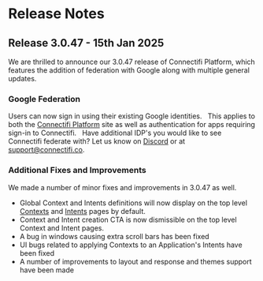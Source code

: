 # Release Notes

## Release 3.0.47 - 15th Jan 2025

We are thrilled to announce our 3.0.47 release of Connectifi Platform, 
which features the addition of federation with Google along with multiple general updates.


### Google Federation
Users can now sign in using their existing Google identities.  
This applies to both the [Connectifi Platform](https://platform.connectifi.app) site as well as authentication for apps requiring sign-in to Connectifi.  
Have additional IDP's you would like to see Connectifi federate with?  Let us know on [Discord](https://discord.com/channels/1296580749130203208/1296580749599969362) or at support@connectifi.co.

### Additional Fixes and Improvements

We made a number of minor fixes and improvements in 3.0.47 as well.

- Global Context and Intents definitions will now display on the top level [Contexts](https://platform.connectifi.app/contexts) and [Intents](https://platform.connectifi.app/intents) pages by default. 
- Context and Intent creation CTA is now dismissible on the top level Context and Intent pages.
- A bug in windows causing extra scroll bars has been fixed
- UI bugs related to applying Contexts to an Application's Intents have been fixed
- A number of improvements to layout and response and themes support have been made


